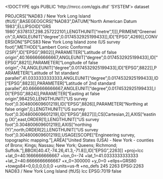 <!DOCTYPE qgis PUBLIC 'http://mrcc.com/qgis.dtd' 'SYSTEM'>
<qgis version="3.34.3-Prizren">
  <identifier></identifier>
  <parentidentifier></parentidentifier>
  <language></language>
  <type>dataset</type>
  <title></title>
  <abstract></abstract>
  <contact>
    <name></name>
    <organization></organization>
    <position></position>
    <voice></voice>
    <fax></fax>
    <email></email>
    <role></role>
  </contact>
  <links/>
  <dates/>
  <fees></fees>
  <encoding></encoding>
  <crs>
    <spatialrefsys nativeFormat="Wkt">
      <wkt>PROJCRS["NAD83 / New York Long Island (ftUS)",BASEGEOGCRS["NAD83",DATUM["North American Datum 1983",ELLIPSOID["GRS 1980",6378137,298.257222101,LENGTHUNIT["metre",1]]],PRIMEM["Greenwich",0,ANGLEUNIT["degree",0.0174532925199433]],ID["EPSG",4269]],CONVERSION["SPCS83 New York Long Island zone (US survey foot)",METHOD["Lambert Conic Conformal (2SP)",ID["EPSG",9802]],PARAMETER["Latitude of false origin",40.1666666666667,ANGLEUNIT["degree",0.0174532925199433],ID["EPSG",8821]],PARAMETER["Longitude of false origin",-74,ANGLEUNIT["degree",0.0174532925199433],ID["EPSG",8822]],PARAMETER["Latitude of 1st standard parallel",41.0333333333333,ANGLEUNIT["degree",0.0174532925199433],ID["EPSG",8823]],PARAMETER["Latitude of 2nd standard parallel",40.6666666666667,ANGLEUNIT["degree",0.0174532925199433],ID["EPSG",8824]],PARAMETER["Easting at false origin",984250,LENGTHUNIT["US survey foot",0.304800609601219],ID["EPSG",8826]],PARAMETER["Northing at false origin",0,LENGTHUNIT["US survey foot",0.304800609601219],ID["EPSG",8827]]],CS[Cartesian,2],AXIS["easting (X)",east,ORDER[1],LENGTHUNIT["US survey foot",0.304800609601219]],AXIS["northing (Y)",north,ORDER[2],LENGTHUNIT["US survey foot",0.304800609601219]],USAGE[SCOPE["Engineering survey, topographic mapping."],AREA["United States (USA) - New York - counties of Bronx; Kings; Nassau; New York; Queens; Richmond; Suffolk."],BBOX[40.47,-74.26,41.3,-71.8]],ID["EPSG",2263]]</wkt>
      <proj4>+proj=lcc +lat_0=40.1666666666667 +lon_0=-74 +lat_1=41.0333333333333 +lat_2=40.6666666666667 +x_0=300000 +y_0=0 +ellps=GRS80 +towgs84=0,0,0,0,0,0,0 +units=us-ft +no_defs</proj4>
      <srsid>245</srsid>
      <srid>2263</srid>
      <authid>EPSG:2263</authid>
      <description>NAD83 / New York Long Island (ftUS)</description>
      <projectionacronym>lcc</projectionacronym>
      <ellipsoidacronym>EPSG:7019</ellipsoidacronym>
      <geographicflag>false</geographicflag>
    </spatialrefsys>
  </crs>
  <extent>
    <spatial maxx="-179769313486231570814527423731704356798070567525844996598917476803157260780028538760589558632766878171540458953514382464234321326889464182768467546703537516986049910576551282076245490090389328944075868508455133942304583236903222948165808559332123348274797826204144723168738177180919299881250404026184124858368" maxz="0" crs="EPSG:2263" minx="179769313486231570814527423731704356798070567525844996598917476803157260780028538760589558632766878171540458953514382464234321326889464182768467546703537516986049910576551282076245490090389328944075868508455133942304583236903222948165808559332123348274797826204144723168738177180919299881250404026184124858368" maxy="-179769313486231570814527423731704356798070567525844996598917476803157260780028538760589558632766878171540458953514382464234321326889464182768467546703537516986049910576551282076245490090389328944075868508455133942304583236903222948165808559332123348274797826204144723168738177180919299881250404026184124858368" dimensions="2" miny="179769313486231570814527423731704356798070567525844996598917476803157260780028538760589558632766878171540458953514382464234321326889464182768467546703537516986049910576551282076245490090389328944075868508455133942304583236903222948165808559332123348274797826204144723168738177180919299881250404026184124858368" minz="0"/>
    <temporal>
      <period>
        <start></start>
        <end></end>
      </period>
    </temporal>
  </extent>
</qgis>

